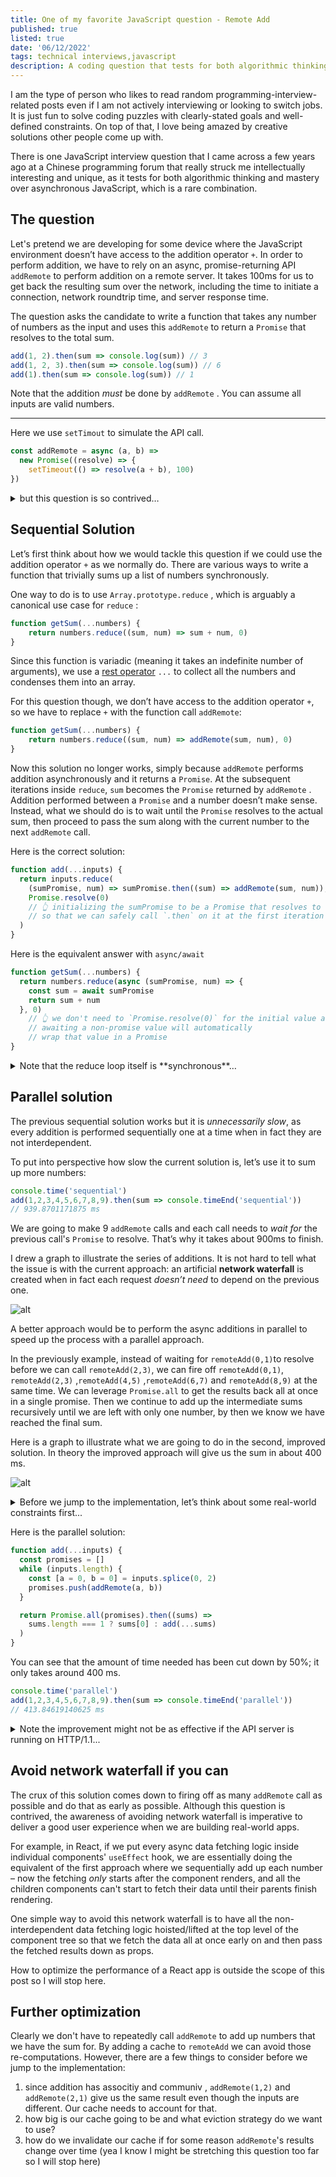 ```yaml
---
title: One of my favorite JavaScript question - Remote Add
published: true
listed: true
date: '06/12/2022'
tags: technical interviews,javascript
description: A coding question that tests for both algorithmic thinking and mastery over asynchronous JavaScript
---
```


I am the type of person who likes to read random programming-interview-related posts even if I am not actively interviewing or looking to switch jobs. It is just fun to solve coding puzzles with clearly-stated goals and well-defined constraints. On top of that, I love being amazed by creative solutions other people come up with.

There is one JavaScript interview question that I came across a few years ago at a Chinese programming forum that really struck me intellectually interesting and unique, as it tests for both algorithmic thinking and mastery over asynchronous JavaScript, which is a rare combination. 

## The question
Let's pretend we are developing for some device where the JavaScript environment doesn’t have access to the addition operator `+`. In order to perform addition, we have to rely on an async, promise-returning API `addRemote` to perform addition on a remote server. It takes 100ms for us to get back the resulting sum over the network, including the time to initiate a connection, network roundtrip time, and server response time. 


The question asks the candidate to write a function that takes any number of numbers as the input and uses this `addRemote` to return a `Promise` that resolves to the total sum.

```javascript
add(1, 2).then(sum => console.log(sum)) // 3
add(1, 2, 3).then(sum => console.log(sum)) // 6
add(1).then(sum => console.log(sum)) // 1
```
Note that the addition *must* be done by `addRemote` . 
You can assume all inputs are valid numbers.

--------------------
Here we use `setTimout` to simulate the API call.

```javascript
const addRemote = async (a, b) =>
  new Promise((resolve) => {
    setTimeout(() => resolve(a + b), 100)
})
```

<details>
    <summary>but this question is so contrived…</summary>
    <p>Admittedly, this question is contrived, so is pretty much any algorithm/data-structure-focused question out there, because in a typical interview setting, coding questions need to described and solved within 20 minutes. Questions, like finding [the kth largest number in an array](https://leetcode.com/problems/kth-largest-element-in-an-array/) , are still valid interview question as long as it focuses on the legit, core programming competences.</p>
    <p>Questions that focus on practical app/system building with real-world constraints and trade-offs are normally come up in system design interviews.</p>
</details>


## Sequential Solution

Let’s first think about how we would tackle this question if we could use the addition operator `+` as we normally do. There are various ways to write a function that trivially sums up a list of numbers synchronously. 

One way to do is to use `Array.prototype.reduce` , which is arguably a canonical use case for `reduce` :

```javascript
function getSum(...numbers) {
	return numbers.reduce((sum, num) => sum + num, 0)
} 
```

Since this function is variadic (meaning it takes an indefinite number of arguments), we use a [rest operator](https://developer.mozilla.org/en-US/docs/Web/JavaScript/Reference/Functions/rest_parameters) `...` to collect all the numbers and condenses them into an array.

For this question though, we don’t have access to the addition operator `+`, so we have to replace `+` with the function call `addRemote`:

```javascript
function getSum(...numbers) {
	return numbers.reduce((sum, num) => addRemote(sum, num), 0)
} 
```

Now this solution no longer works, simply because  `addRemote` performs addition asynchronously and it returns a `Promise`. At the subsequent iterations inside `reduce`, `sum` becomes the `Promise` returned by `addRemote` . Addition performed between a `Promise` and a number doesn’t make sense. Instead, what we should do is to wait until the `Promise` resolves to the actual sum, then proceed to pass the sum along with the current number to the next `addRemote` call. 

Here is the correct solution:

```javascript
function add(...inputs) {
  return inputs.reduce(
    (sumPromise, num) => sumPromise.then((sum) => addRemote(sum, num)),
    Promise.resolve(0)
    // 👆 initializing the sumPromise to be a Promise that resolves to 0 
	// so that we can safely call `.then` on it at the first iteration
  )
}
```

Here is the equivalent answer with  `async/await` 

```javascript
function getSum(...numbers) {
  return numbers.reduce(async (sumPromise, num) => {
    const sum = await sumPromise
    return sum + num
  }, 0)
    // 👆 we don't need to `Promise.resolve(0)` for the initial value as
	// awaiting a non-promise value will automatically
	// wrap that value in a Promise
}
```


<details>
    <summary>Note that the reduce loop itself is **synchronous**…</summary>
    <p>It is important to understand that the reduce loop itself is synchronous. It runs quickly and doesn’t wait for each `Promise` to resolve before it continues to the next iteration. All the `reduce` loop does is to chain a bunch of `then`s to the initial `Promise.resolve(0)` where each `then` ’s handler passes the previous sum and current number to the next  `addRemote` call. In other words, All the asynchronous additions are performed one at a time sequentially **after** the reduce loop ends. Here is what happened conceptually after we call `add(1,2,3)`</p>
        ```javascript
            // add(1,2,3) 

            Promise(0) // sumPromise starts at 0
                .then(0 => addRemote(0, 1)) // sumPromise resolves to 1
                .then(1 => addRemote(1, 2)) // sumPromise resolves to 3
                .then(3 => addRemote(3, 3)) // sumPromise resolves to 6
        ```
        If you are struggling to understand exactly why this solution even works with `reduce`, I suggest [this article](https://css-tricks.com/why-using-reduce-to-sequentially-resolve-promises-works/) by Alex. 
</details>

## Parallel solution

The previous sequential solution works but it is *unnecessarily slow*, as every addition is performed sequentially one at a time when in fact they are not interdependent.

To put into perspective how slow the current solution is, let’s use it to sum up more numbers:

```javascript
console.time('sequential')
add(1,2,3,4,5,6,7,8,9).then(sum => console.timeEnd('sequential'))
// 939.8701171875 ms
```

We are going to make 9 `addRemote` calls and each call needs to *wait for* the previous call's `Promise` to resolve. That’s why it takes about 900ms to finish.

I drew a graph to illustrate the series of additions. It is not hard to tell what the issue is with the current approach: an artificial **network waterfall** is created when in fact each request *doesn’t need* to depend on the previous one. 


![alt](/art/blog/remote-add/sequential.png)

A better approach would be to perform the async additions in parallel to speed up the process with a parallel approach.
 

In the previously example, instead of waiting for `remoteAdd(0,1)`to resolve before we can call `remoteAdd(2,3)`, we can fire off `remoteAdd(0,1)`, `remoteAdd(2,3)` ,`remoteAdd(4,5)` ,`remoteAdd(6,7)` and `remoteAdd(8,9)` at the same time.  We can leverage `Promise.all` to get the results back all at once in a single promise. Then we continue to add up the intermediate sums recursively until we are left with only one number, by then we know we have reached the final sum.

Here is a graph to illustrate what we are going to do in the second, improved solution. In theory the improved approach will give us the sum in about 400 ms.


![alt](/art/blog/remote-add/divide-and-conquer.png)


<details>
    <summary>Before we jump to the implementation, let’s think about some real-world constraints first...</summary>
    <p>During an interview, it is important to communicate with your interviewer to check your assumption and ask clarifying questions.</p>
    <p>In this case, since we are switching to an approach with making multiple requests in parallel, it is important to understand if our `remoteAdd` API is **rate-limited** or not. Most of API providers will limit the number of requests within any given second so sending too many requests in quick succession may trigger rate limiting and result in a [status code 429](https://developer.mozilla.org/en-US/docs/Web/HTTP/Status/429). So check with the interviewer on this before continuing.</p>
</details>

Here is the parallel solution:

```javascript
function add(...inputs) {
  const promises = []
  while (inputs.length) {
    const [a = 0, b = 0] = inputs.splice(0, 2)
    promises.push(addRemote(a, b))
  }

  return Promise.all(promises).then((sums) =>
    sums.length === 1 ? sums[0] : add(...sums)
  )
}
```

You can see that the amount of time needed has been cut down by 50%; it only takes around 400 ms.

```javascript
console.time('parallel')
add(1,2,3,4,5,6,7,8,9).then(sum => console.timeEnd('parallel'))
// 413.84619140625 ms
```


<details>
    <summary>Note the improvement might not be as effective if the API server is running on HTTP/1.1...</summary>
    <p>For HTTP/1.1, most browsers have a limit for the number of concurrent TCP connections per domain. Historically Chrome has a limit for 6 connections per domain. That means after the connection of the 6th request has been established, the 7th request has to wait for any of the previous requests to come back over the network before it can be sent off to the server.</p>
    <p>However nowadays most of the modern websites are using HTTP/2 where can multiple (virtually unlimited) requests over a single connection with multiplexing.</p>
</details>


## Avoid network waterfall if you can

The crux of this solution comes down to firing off as many `addRemote` call as possible and do that as early as possible. Although this question is contrived, the awareness of avoiding network waterfall is imperative to deliver a good user experience when we are building real-world apps.

For example, in React, if we put every async data fetching logic inside individual components' `useEffect` hook, we are essentially doing the equivalent of the first approach where we sequentially add up each number – now the fetching *only* starts after the component renders, and all the children components can't start to fetch their data until their parents finish rendering. 

One simple way to avoid this network waterfall is to have all the non-interdependent data fetching logic hoisted/lifted at the top level of the component tree so that we fetch the data all at once early on and then pass the fetched results down as props. 

How to optimize the performance of a React app is outside the scope of this post so I will stop here.

## Further optimization

Clearly we don't have to repeatedly call `addRemote` to add up numbers that we have the sum for. By adding a cache to `remoteAdd` we can avoid those re-computations. However, there are a few things to consider before we jump to the implementation:

1. since addition has associtiy and communiv , `addRemote(1,2)` and `addRemote(2,1)` give us the same result even though the inputs are different. Our cache needs to account for that. 
2. how big is our cache going to be and what eviction strategy do we want to use?
3. how do we invalidate our cache if for some reason `addRemote`'s results change over time (yea I know I might be stretching this question too far so I will stop here)